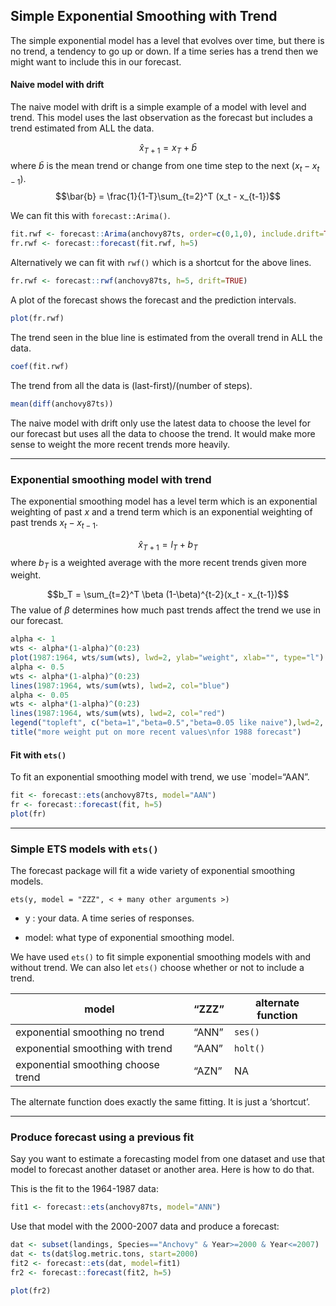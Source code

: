 ## Simple Exponential Smoothing with Trend

The simple exponential model has a level that evolves over time, but there is no trend, a tendency to go up or down.  If a time series has a trend then we might want to include this in our forecast.

#### Naive model with drift {-}

The naive model with drift is a simple example of a model with level and trend.  This model uses the last observation as the forecast but includes a trend estimated from ALL the data. 

$$\hat{x}_{T+1} = x_T + \bar{b}$$
where $\bar{b}$ is the mean trend or change from one time step to the next ($x_t-x_{t-1}$).
$$\bar{b} = \frac{1}{1-T}\sum_{t=2}^T (x_t - x_{t-1})$$

We can fit this with `forecast::Arima()`.

```r
fit.rwf <- forecast::Arima(anchovy87ts, order=c(0,1,0), include.drift=TRUE)
fr.rwf <- forecast::forecast(fit.rwf, h=5)
```

Alternatively we can fit with `rwf()` which is a shortcut for the above lines.

```r
fr.rwf <- forecast::rwf(anchovy87ts, h=5, drift=TRUE)
```

A plot of the forecast shows the forecast and the prediction intervals.

```r
plot(fr.rwf)
```

The trend seen in the blue line is estimated from the overall trend in ALL the data.

```r
coef(fit.rwf)
```

The trend from all the data is (last-first)/(number of steps).

```r
mean(diff(anchovy87ts))
```

The naive model with drift only use the latest data to choose the level for our forecast but uses all the data to choose the trend.  It would make more sense to weight the more recent trends more heavily.  

---

### Exponential smoothing model with trend

The exponential smoothing model has a level term which is an exponential weighting of past $x$ and a trend term  which is an exponential weighting of past trends $x_t - x_{t-1}$.

$$\hat{x}_{T+1} = l_T + b_T$$
where $b_T$ is a weighted average with the more recent trends given more weight.

$$b_T = \sum_{t=2}^T \beta (1-\beta)^{t-2}(x_t - x_{t-1})$$
The value of $\beta$ determines how much past trends affect the trend we use in our forecast. 

```r
alpha <- 1
wts <- alpha*(1-alpha)^(0:23)
plot(1987:1964, wts/sum(wts), lwd=2, ylab="weight", xlab="", type="l")
alpha <- 0.5
wts <- alpha*(1-alpha)^(0:23)
lines(1987:1964, wts/sum(wts), lwd=2, col="blue")
alpha <- 0.05
wts <- alpha*(1-alpha)^(0:23)
lines(1987:1964, wts/sum(wts), lwd=2, col="red")
legend("topleft", c("beta=1","beta=0.5","beta=0.05 like naive"),lwd=2, col=c("black","blue","red"))
title("more weight put on more recent values\nfor 1988 forecast")
```

#### Fit with `ets()` {-}

To fit an exponential smoothing model with trend, we use `model="AAN".

```r
fit <- forecast::ets(anchovy87ts, model="AAN")
fr <- forecast::forecast(fit, h=5)
plot(fr)
```

---

### Simple ETS models with `ets()`

The forecast package will fit a wide variety of exponential smoothing models.

```
ets(y, model = "ZZZ", < + many other arguments >)
```

* y : your data.  A time series of responses.

* model: what type of exponential smoothing model.


We have used `ets()` to fit simple exponential smoothing models with and without trend.  We can also let `ets()` choose whether or not to include a trend.

model  | "ZZZ" | alternate function |
------------- | ------------- | --------- |
exponential smoothing no trend | "ANN" | `ses()` |
exponential smoothing with trend  | "AAN" | `holt()` |
exponential smoothing choose trend  | "AZN" | NA |

The alternate function does exactly the same fitting.  It is just a 'shortcut'.

---

### Produce forecast using a previous fit

Say you want to estimate a forecasting model from one dataset and use that model to forecast another dataset or another area.  Here is how to do that.

This is the fit to the 1964-1987 data:

```r
fit1 <- forecast::ets(anchovy87ts, model="ANN")
```

Use that model with the 2000-2007 data and produce a forecast:

```r
dat <- subset(landings, Species=="Anchovy" & Year>=2000 & Year<=2007)
dat <- ts(dat$log.metric.tons, start=2000)
fit2 <- forecast::ets(dat, model=fit1)
fr2 <- forecast::forecast(fit2, h=5)
```

```r
plot(fr2)
```


